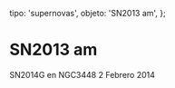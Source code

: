 
  tipo: 'supernovas',
  objeto: 'SN2013 am',
};

# SN2013 am

<Imagen
  src="registro/sn2013-am_20140202_sn2014g_20140202_i88.jpg"
  fecha="20140202"
/>

SN2014G en NGC3448 2 Febrero 2014